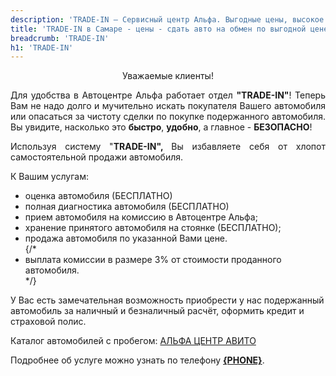 ```yaml
---
description: 'TRADE-IN — Сервисный центр Альфа. Выгодные цены, высокое качество работы, официальный автоцентр General Motors в Самаре.'
title: 'TRADE-IN в Самаре - цены - сдать авто на обмен по выгодной цене'
breadcrumb: 'TRADE-IN'
h1: 'TRADE-IN'
---
```


<p align="center">
  Уважаемые клиенты!
</p>
<p align="justify">
  Для удобства в Автоцентре Альфа работает отдел <strong>"TRADE-IN"</strong>! Теперь Вам не надо долго и мучительно искать покупателя Вашего автомобиля или опасаться за чистоту сделки по покупке подержанного автомобиля. Вы увидите, насколько это <strong>быстро</strong>, <strong>удобно</strong>, а главное - <strong>БЕЗОПАСНО</strong>!
</p>
<p align="justify">
  Используя систему "<strong>TRADE-IN", </strong>Вы избавляете себя от хлопот самостоятельной продажи автомобиля.
</p>
<p align="justify">
  К Вашим услугам:
</p>
<ul>
  <li>оценка автомобиля (БЕСПЛАТНО)</li>
  <li>полная диагностика автомобиля (БЕСПЛАТНО)</li>
  <li>прием автомобиля на комиссию в Автоцентре Альфа;</li>
  <li>хранение принятого автомобиля на стоянке (БЕСПЛАТНО);</li>
  <li>продажа автомобиля по указанной Вами цене.</li>
  {/* <li>выплата комиссии в размере 3% от стоимости проданного автомобиля.</li> */}
</ul>
<p>
  У Вас есть замечательная возможность приобрести у нас&nbsp;подержанный автомобиль за наличный и безналичный расчёт, оформить кредит и страховой полис.
</p>
<p>
  Каталог автомобилей с пробегом:&nbsp;<a href="https://www.avito.ru/alphacenter?gdlkerfdnwq=101&shopId=1184943&page_from=from_item_header&iid=2194254828">АЛЬФА ЦЕНТР АВИТО</a>
</p>
<p>
  Подробнее об услуге можно узнать по телефону <strong><a href={`tel:${phoneFormat(PHONE)}`}>{PHONE}</a></strong>.
</p>